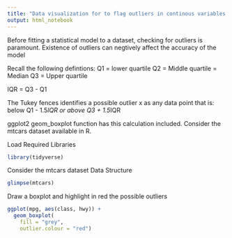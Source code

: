 ```yaml
---
title: "Data visualization for to flag outliers in continous variables using Tukey fences"
output: html_notebook
---
```



Before fitting a statistical model to a dataset, checking for outliers is paramount. Existence of outliers can negtively affect the accuracy of the model

Recall the following defintions:
Q1 = lower quartile
Q2 = Middle quartile = Median
Q3 = Upper quartile

IQR = Q3 - Q1

The Tukey fences identifies a possible outlier x as any data point that is:
below Q1 - 1.5*IQR or
above Q3 + 1.5*IQR

ggplot2 geom_boxplot function has this calculation included. Consider the mtcars dataset available in R.

Load Required Libraries
```r
library(tidyverse)
```

Consider the mtcars dataset
Data Structure
```r
glimpse(mtcars)
```

Draw a boxplot and highlight in red the possible outliers
```r
ggplot(mpg, aes(class, hwy)) +
  geom_boxplot(
    fill = "grey",
    outlier.colour = "red")
```












